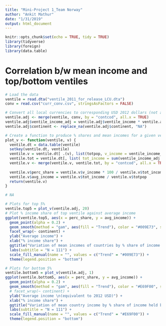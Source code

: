 ```yaml
---
title: "Mini-Project 1_Team Norway"
author: "Ankit Mathur"
date: "1/31/2019"
output: html_document
---
```


```r
knitr::opts_chunk$set(echo = TRUE, tidy = TRUE)
library(tidyverse)
library(foreign)
library(data.table)
```

# Correlation b/w mean income and top/bottom ventiles

```r
# Load the data
ventile = read.dta("ventile_2011_for_release_LCU.dta")
conv = read.csv("curr_conv.csv", stringsAsFactors = FALSE)

# Convert all local currencies to corresponding USD 2012 dollars (not adjusted for inflation)
ventile.adj <- merge(ventile, conv, by = "contcod", all.x = TRUE)
ventile.adj$ventile_income_adj = ventile.adj$ventile_income * ventile.adj$conv_fac
ventile.adj$continent <- replace_na(ventile.adj$continent, "NA")

# Create a function to produce % shares and mean incomes for a given ventile for all countries
plot_v <- function(ventile, v) {
  ventile.dt = data.table(ventile)
  setkey(ventile.dt, ventile)
  ventile.v = ventile.dt[ .(v), list(totpop, v_income = ventile_income_adj * pop), by = list(contcod, continent) ]
  ventile.tot = ventile.dt[, list( tot_income = sum(ventile_income_adj * pop) ), by = list(contcod)]
  ventile.v <- merge(ventile.v, ventile.tot, by = "contcod", all.x = TRUE)
  
  ventile.v$perc_share = ventile.v$v_income * 100 / ventile.v$tot_income
  ventile.v$avg_income = ventile.v$tot_income / ventile.v$totpop
  return(ventile.v)
}
```


```r
# NA

# Plots for top 5%
ventile.top5 = plot_v(ventile.adj, 20)
# Plot % income share of top ventile against average income
ggplot(ventile.top5, aes(x = perc_share, y = avg_income)) +
  geom_point(alpha = 0.2) +
  geom_smooth(method = "gam", aes(fill = "Trend"), color = "#009E73", se = FALSE) +
  facet_wrap(~ continent) +
  ylab("Average income") +
  xlab("% income share") +
  ggtitle("Variation of mean incomes of countries by % share of income held by \nthe top 5% individuals in 111 countries") +
  labs(subtitle = "N = 111") +
  scale_fill_manual(name = "", values = c("Trend" = "#009E73")) +
  theme(legend.position = "bottom")

# Plots for bottom 5%
ventile.bottom5 = plot_v(ventile.adj, 1)
ggplot(ventile.bottom5, aes(x = perc_share, y = avg_income)) +
  geom_point(alpha = 0.2) +
  geom_smooth(method = "gam", aes(fill = "Trend"), color = "#E69F00", se = FALSE) +
  # facet_wrap(~ continent) +
  ylab("Average income \n(equivalent to 2012 USD)") +
  xlab("% income share") +
  ggtitle("Variation of mean country income by % share of income held by \nthe bottom 5% individuals in 111 countries") +
  labs(subtitle = "N = 111") +
  scale_fill_manual(name = "", values = c("Trend" = "#E69F00")) +
  theme(legend.position = "bottom")
```

